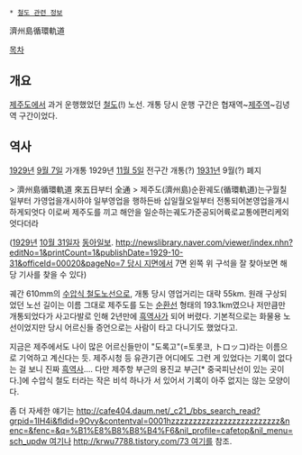 * [[철도 관련 정보]]

濟州島循環軌道

[[목차]]

== 개요 ==
[[제주도]]에서 과거 운행했었던 [[철도]](!) 노선. 개통 당시 운행 구간은 협재역~[[제주역]]~김녕역 구간이었다.

== 역사 ==
[[1929년]] [[9월 7일]] 가개통
1929년 [[11월 5일]] 전구간 개통(?)
[[1931년]] 9월(?) 폐지

> 濟州島循環軌道 來五日부터 全通
> 제주도(濟州島)순환궤도(循環軌道)는구월칠일부터 가영업을개시하야 일부영업을 행하든바 십일월오일부터 전통되어본영업을개시하게되엇다 이로써 제주도를 끼고 해안을 일순하는궤도가준공되어륙로교통에편리케외엇다더라

([[1929년]] [[10월 31일]]자 [[동아일보]]. [[http://newslibrary.naver.com/viewer/index.nhn?editNo=1&printCount=1&publishDate=1929-10-31&officeId=00020&pageNo=7 당시 지면]]에서 7면 왼쪽 위 구석을 잘 찾아보면 해당 기사를 찾을 수 있다)

궤간 610mm의 [[수압식 철도]]노선으로, 개통 당시 영업거리는 대략 55km. 원래 구상되었던 노선 길이는 이름 그대로 제주도를 도는 [[순환선]] 형태의 193.1km였으나 저만큼만 개통되었다가 사고다발로 인해 2년만에 [[흑역사]]가 되어 버렸다. 기본적으로는 화물용 노선이었지만 당시 어르신들 증언으로는 사람이 타고 다니기도 했었다고.

지금은 제주에서도 나이 많은 어르신들만이 "도록고"(=토롯코, トロッコ)라는 이름으로 기억하고 계신다는 듯. 제주시청 등 유관기관 어디에도 그런 게 있었다는 기록이 없다는 걸 보니 진짜 [[흑역사]].... 다만 제주항 부근의 용진교 부근[* 중국피난선이 있는 곳이다.]에 수압식 철도 터라는 작은 비석 하나가 서 있어서 기록이 아주 없지는 않는 모양이다.

좀 더 자세한 얘기는 [[http://cafe404.daum.net/_c21_/bbs_search_read?grpid=1IH4i&fldid=9Ovy&contentval=0001hzzzzzzzzzzzzzzzzzzzzzzzzz&nenc=&fenc=&q=%B1%E8%B8%B8%B4%F6&nil_profile=cafetop&nil_menu=sch_updw 여기]]나 [[http://krwu7788.tistory.com/73 여기]]를 참조.
